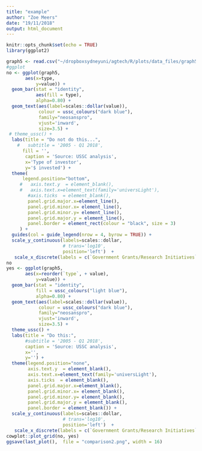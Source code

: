```yaml
---
title: "example"
author: "Zoe Meers"
date: "19/11/2018"
output: html_document
---
```


```r
knitr::opts_chunk$set(echo = TRUE)
library(ggplot2)
```
```r
graph5 <- read.csv("~/dropboxsydneyuni/agtech/R/plots/data_files/graph5.csv",stringsAsFactors = FALSE)
#ggplot
no <- ggplot(graph5, 
       aes(x=type, 
           y=value)) + 
  geom_bar(stat = "identity",  
           aes(fill = type), 
           alpha=0.80) +
  geom_text(aes(label=scales::dollar(value)), 
            colour = ussc_colours("dark blue"),
            family="neosanspro",
            vjust='inward',
            size=3.5) +
 # theme_ussc() + 
  labs(title = "Do not do this...",
    #   subtitle = '2005 - Q1 2018',
      fill = '',
       caption = 'Source: USSC analysis',
       x='Type of investor', 
       y='$ invested') +
  theme(
      legend.position="bottom", 
     #   axis.text.y  = element_blank(),
     #   axis.text.x=element_text(family='universLight'),
        #axis.ticks  = element_blank(), 
        panel.grid.major.x=element_line(),
        panel.grid.minor.x= element_line(),
        panel.grid.minor.y= element_line(),
        panel.grid.major.y = element_line(),
        panel.border = element_rect(colour = "black", size = 3)
     ) +
  guides(col = guide_legend(nrow = 4, byrow = TRUE)) + 
  scale_y_continuous(labels=scales::dollar, 
                     # trans='log10', 
                     position='left')  +
   scale_x_discrete(labels = c(`Government Grants/Research Initiatives` = "Government\nGrants/Research\n Initiatives", `Venture Capital Private Equity Firms` = "Venture\nCapital/\nPrivate Equity\nFirms", `Angel Investors/Family Offices`="Angel Investors/\nFamily Offices", `Corporate/Industry Representative`="Corporate/\nIndustry \nRepresentative", `Incubators/Accelerators`="Accelerator/\nIncubator", `Mixed Syndicate`="Mixed\nSyndicate"))
no
yes <- ggplot(graph5, 
       aes(x=reorder(`type`, + value), 
           y=value)) + 
  geom_bar(stat = "identity",  
           fill = ussc_colours("light blue"), 
           alpha=0.80) +
  geom_text(aes(label=scales::dollar(value)), 
            colour = ussc_colours("dark blue"),
            family="neosanspro",
            vjust='inward',
            size=3.5) +
  theme_ussc() + 
  labs(title = "Do this:",
       #subtitle = '2005 - Q1 2018',
       caption = 'Source: USSC analysis',
       x='', 
       y='') +
  theme(legend.position="none", 
        axis.text.y  = element_blank(),
        axis.text.x=element_text(family='universLight'),
        axis.ticks  = element_blank(), 
        panel.grid.major.x=element_blank(),
        panel.grid.minor.x= element_blank(), 
        panel.grid.minor.y= element_blank(), 
        panel.grid.major.y = element_blank(), 
        panel.border = element_blank()) +
  scale_y_continuous(labels=scales::dollar, 
                     # trans='log10', 
                     position='left')  +
   scale_x_discrete(labels = c(`Government Grants/Research Initiatives` = "Government\nGrants/Research\n Initiatives", `Venture Capital Private Equity Firms` = "Venture\nCapital/\nPrivate Equity\nFirms", `Angel Investors/Family Offices`="Angel Investors/\nFamily Offices", `Corporate/Industry Representative`="Corporate/\nIndustry \nRepresentative", `Incubators/Accelerators`="Accelerator/\nIncubator", `Mixed Syndicate`="Mixed\nSyndicate"))
cowplot::plot_grid(no, yes)
ggsave(last_plot(),  file = "comparison2.png", width = 16)
```

